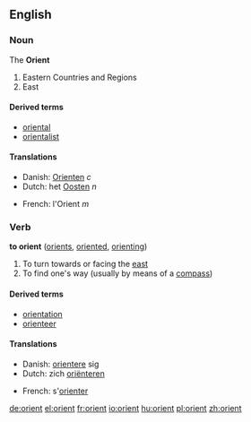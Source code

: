==English==
===Noun===
The '''Orient'''

#Eastern Countries and Regions
#East

====Derived terms====
*[[oriental]]
*[[orientalist]]

====Translations====
{{top}}
*Danish: [[Orienten]] ''c''
*Dutch: het [[Oosten]] ''n''
{{mid}}
*French: l'Orient ''m''
{{bottom}}

===Verb===
'''to orient''' ([[orients]], [[oriented]], [[orienting]])

#To turn towards or facing the [[east]]
#To find one's way (usually by means of a [[compass]])

====Derived terms====
*[[orientation]]
*[[orienteer]]

====Translations====
{{top}}
*Danish: [[orientere]] sig
*Dutch: zich [[oriënteren]]
{{mid}}
*French: s'[[orienter]]
{{bottom}}

[[de:orient]]
[[el:orient]]
[[fr:orient]]
[[io:orient]]
[[hu:orient]]
[[pl:orient]]
[[zh:orient]]
